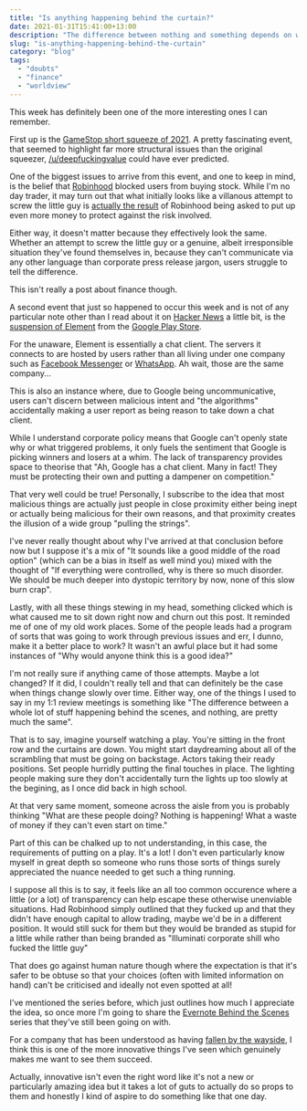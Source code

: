 ```yaml
---
title: "Is anything happening behind the curtain?"
date: 2021-01-31T15:41:00+13:00
description: "The difference between nothing and something depends on whether the curtain has been raised yet"
slug: "is-anything-happening-behind-the-curtain"
category: "blog"
tags:
  - "doubts"
  - "finance"
  - "worldview"
---
```


This week has definitely been one of the more interesting ones I can remember.

First up is the [GameStop short squeeze of 2021](https://en.wikipedia.org/wiki/GameStop_short_squeeze). A pretty fascinating event, that seemed to highlight far more structural issues than the original squeezer, [/u/deepfuckingvalue](https://www.wsj.com/articles/keith-gill-drove-the-gamestop-reddit-mania-he-talked-to-the-journal-11611931696) could have ever predicted.

One of the biggest issues to arrive from this event, and one to keep in mind, is the belief that [Robinhood](https://robinhood.com/us/en/) blocked users from buying stock. While I'm no day trader, it may turn out that what initially looks like a villanous attempt to screw the little guy is [actually the result](https://pca.st/gw6fvzay) of Robinhood being asked to put up even more money to protect against the risk involved.

Either way, it doesn't matter because they effectively look the same. Whether an attempt to screw the little guy or a genuine, albeit irresponsible situation they've found themselves in, because they can't communicate via any other language than corporate press release jargon, users struggle to tell the difference.

This isn't really a post about finance though.

A second event that just so happened to occur this week and is not of any particular note other than I read about it on [Hacker News](https://news.ycombinator.com) a little bit, is the [suspension of Element](https://twitter.com/element_hq/status/1355663753380032512) from the [Google Play Store](https://play.google.com/store).

For the unaware, Element is essentially a chat client. The servers it connects to are hosted by users rather than all living under one company such as [Facebook Messenger](https://messenger.com) or [WhatsApp](https://www.whatsapp.com/). Ah wait, those are the same company...

This is also an instance where, due to Google being uncommunicative, users can't discern between malicious intent and "the algorithms" accidentally making a user report as being reason to take down a chat client.

While I understand corporate policy means that Google can't openly state why or what triggered problems, it only fuels the sentiment that Google is picking winners and losers at a whim. The lack of transparency provides space to theorise that "Ah, Google has a chat client. Many in fact! They must be protecting their own and putting a dampener on competition."

That very well could be true! Personally, I subscribe to the idea that most malicious things are actually just people in close proximity either being inept or actually being malicious for their own reasons, and that proximity creates the illusion of a wide group "pulling the strings".

I've never really thought about why I've arrived at that conclusion before now but I suppose it's a mix of "It sounds like a good middle of the road option" (which can be a bias in itself as well mind you) mixed with the thought of "If everything were controlled, why is there so much disorder. We should be much deeper into dystopic territory by now, none of this slow burn crap".

Lastly, with all these things stewing in my head, something clicked which is what caused me to sit down right now and churn out this post. It reminded me of one of my old work places. Some of the people leads had a program of sorts that was going to work through previous issues and err, I dunno, make it a better place to work? It wasn't an awful place but it had some instances of "Why would anyone think this is a good idea?"

I'm not really sure if anything came of those attempts. Maybe a lot changed? If it did, I couldn't really tell and that can definitely be the case when things change slowly over time. Either way, one of the things I used to say in my 1:1 review meetings is something like "The difference between a whole lot of stuff happening behind the scenes, and nothing, are pretty much the same".

That is to say, imagine yourself watching a play. You're sitting in the front row and the curtains are down. You might start daydreaming about all of the scrambling that must be going on backstage. Actors taking their ready positions. Set people hurridly putting the final touches in place. The lighting people making sure they don't accidentally turn the lights up too slowly at the begining, as I once did back in high school.

At that very same moment, someone across the aisle from you is probably thinking "What are these people doing? Nothing is happening! What a waste of money if they can't even start on time."

Part of this can be chalked up to not understanding, in this case, the requirements of putting on a play. It's a lot! I don't even particularly know myself in great depth so someone who runs those sorts of things surely appreciated the nuance needed to get such a thing running.

I suppose all this is to say, it feels like an all too common occurence where a little (or a lot) of transparency can help escape these otherwise unenviable situations. Had Robinhood simply outlined that they fucked up and that they didn't have enough capital to allow trading, maybe we'd be in a different position. It would still suck for them but they would be branded as stupid for a little while rather than being branded as "Illuminati corporate shill who fucked the little guy"

That does go against human nature though where the expectation is that it's safer to be obtuse so that your choices (often with limited information on hand) can't be criticised and ideally not even spotted at all!

I've mentioned the series before, which just outlines how much I appreciate the idea, so once more I'm going to share the [Evernote Behind the Scenes](https://www.youtube.com/playlist?list=PL4I5cq2DfrSpehLO_71NCjKSZE0nGXIvf) series that they've still been going on with.

For a company that has been understood as having [fallen by the wayside](https://usefyi.com/evernote-history/), I think this is one of the more innovative things I've seen which genuinely makes me want to see them succeed.

Actually, innovative isn't even the right word like it's not a new or particularly amazing idea but it takes a lot of guts to actually do so props to them and honestly I kind of aspire to do something like that one day.

